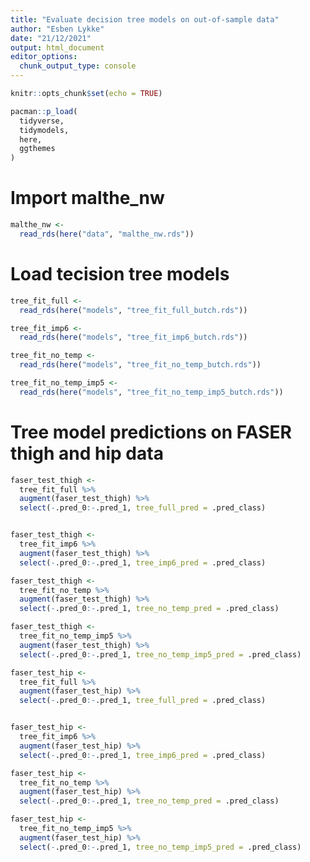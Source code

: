 ```yaml
---
title: "Evaluate decision tree models on out-of-sample data"
author: "Esben Lykke"
date: "21/12/2021"
output: html_document
editor_options: 
  chunk_output_type: console
---
```


```r
knitr::opts_chunk$set(echo = TRUE)

pacman::p_load(
  tidyverse,
  tidymodels,
  here,
  ggthemes
)
```

# Import malthe_nw
```r
malthe_nw <-
  read_rds(here("data", "malthe_nw.rds"))
```

# Load tecision tree models
```r
tree_fit_full <-
  read_rds(here("models", "tree_fit_full_butch.rds"))

tree_fit_imp6 <-
  read_rds(here("models", "tree_fit_imp6_butch.rds"))

tree_fit_no_temp <-
  read_rds(here("models", "tree_fit_no_temp_butch.rds"))

tree_fit_no_temp_imp5 <-
  read_rds(here("models", "tree_fit_no_temp_imp5_butch.rds"))
```


# Tree model predictions on FASER thigh and hip data
```r
faser_test_thigh <-
  tree_fit_full %>%
  augment(faser_test_thigh) %>% 
  select(-.pred_0:-.pred_1, tree_full_pred = .pred_class)


faser_test_thigh <-
  tree_fit_imp6 %>%
  augment(faser_test_thigh) %>% 
  select(-.pred_0:-.pred_1, tree_imp6_pred = .pred_class)

faser_test_thigh <-
  tree_fit_no_temp %>%
  augment(faser_test_thigh) %>% 
  select(-.pred_0:-.pred_1, tree_no_temp_pred = .pred_class)

faser_test_thigh <-
  tree_fit_no_temp_imp5 %>%
  augment(faser_test_thigh) %>% 
  select(-.pred_0:-.pred_1, tree_no_temp_imp5_pred = .pred_class)
```

```r
faser_test_hip <-
  tree_fit_full %>%
  augment(faser_test_hip) %>% 
  select(-.pred_0:-.pred_1, tree_full_pred = .pred_class)


faser_test_hip <-
  tree_fit_imp6 %>%
  augment(faser_test_hip) %>% 
  select(-.pred_0:-.pred_1, tree_imp6_pred = .pred_class)

faser_test_hip <-
  tree_fit_no_temp %>%
  augment(faser_test_hip) %>% 
  select(-.pred_0:-.pred_1, tree_no_temp_pred = .pred_class)

faser_test_hip <-
  tree_fit_no_temp_imp5 %>%
  augment(faser_test_hip) %>% 
  select(-.pred_0:-.pred_1, tree_no_temp_imp5_pred = .pred_class)
```
